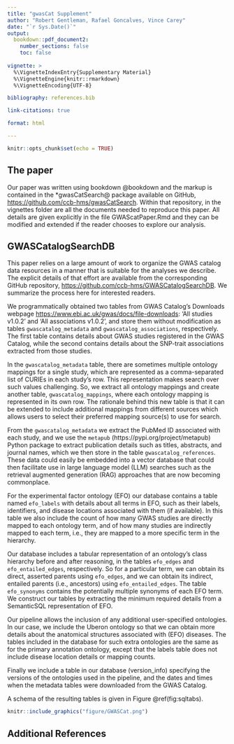 ```yaml
---
title: "gwasCat Supplement"
author: "Robert Gentleman, Rafael Goncalves, Vince Carey"
date: "`r Sys.Date()`"
output: 
  bookdown::pdf_document2: 
    number_sections: false
    toc: false
    
vignette: >
  %\VignetteIndexEntry{Supplementary Material}
  %\VignetteEngine{knitr::rmarkdown}
  %\VignetteEncoding{UTF-8}

bibliography: references.bib

link-citations: true

format: html

---
```


```r
knitr::opts_chunk$set(echo = TRUE)
```

## The paper

Our paper was written using bookdown @bookdown and the markup is contained in the *gwasCatSearch@ package available on GitHub, <https://github.com/ccb-hms/gwasCatSearch>. Within that repository, in the vignettes folder are all the documents needed to reproduce this paper.  All details are given explicitly in the file GWAScatPaper.Rmd and they can be modified and extended if the reader chooses to explore our analysis.


## GWASCatalogSearchDB

This paper relies on a large amount of work to organize the GWAS catalog data resources in a manner that is suitable for the analyses we describe.  The explicit details of that effort are available from the corresponding GitHub repository, <https://github.com/ccb-hms/GWASCatalogSearchDB>.  We summarize the process here for interested readers.

We programmatically obtained two tables from GWAS Catalog's Downloads webpage <https://www.ebi.ac.uk/gwas/docs/file-downloads>: 'All studies v1.0.2' and 'All associations v1.0.2', and store them without modification as tables `gwascatalog_metadata` and `gwascatalog_associations`, respectively. The first table contains details about GWAS studies registered in the GWAS Catalog, while the second contains details about the SNP-trait associations extracted from those studies. 

In the `gwascatalog_metadata` table, there are sometimes multiple ontology mappings for a single study, which are represented as a comma-separated list of CURIEs in each study's row. This representation makes search over such values challenging. So, we extract all ontology mappings and create another table, `gwascatalog_mappings`, where each ontology mapping is represented in its own row. The rationale behind this new table is that it can be extended to include additional mappings from different sources which allows users to select their preferred mapping source(s) to use for search.

From the `gwascatalog_metadata` we extract the PubMed ID associated with each study, and we use the `metapub` (https://pypi.org/project/metapub) Python package to extract publication details such as titles, abstracts, and journal names, which we then store in the table `gwascatalog_references`. These data could easily be embedded into a vector database that could then facilitate use in large language model (LLM)
searches such as the retrieval augmented generation (RAG) approaches that are now becoming commonplace.

For the experimental factor ontology (EFO) our database contains a table named `efo_labels` with details about all terms in EFO, such as their labels, identifiers, and disease locations associated with them (if available). In this table we also include the count of how many GWAS studies are directly mapped to each ontology term, and of how many studies are indirectly mapped to each term, i.e., they are mapped to a more specific term in the hierarchy. 

Our database includes a tabular representation of an ontology's class hierarchy before and after reasoning, in the tables `efo_edges` and `efo_entailed_edges`, respectively. So for a particular term, we can obtain its direct, asserted parents using `efo_edges`, and we can obtain its indirect, entailed parents (i.e., ancestors) using `efo_entailed_edges`. The table `efo_synonyms` contains the potentially multiple synonyms of each EFO term. We construct our tables by extracting the minimum required details from a SemanticSQL representation of EFO.

Our pipeline allows the inclusion of any additional user-specified ontologies. In our case, we include the Uberon ontology so that we can obtain more details about the anatomical structures associated with (EFO) diseases. The tables included in the database for such extra ontologies are the same as for the primary annotation ontology, except that the labels table does not include disease location details or mapping counts.

Finally we include a table in our database (version_info) specifying the versions of the ontologies used in the pipeline, and the dates and times when the metadata tables were downloaded from the GWAS Catalog. 

A schema of the resulting tables is given in Figure \@ref(fig:sqltabs).

```r
knitr::include_graphics("figure/GWASCat.png")
```

## Additional References


